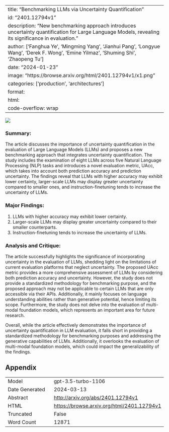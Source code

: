 
---
title: "Benchmarking LLMs via Uncertainty Quantification"
id: "2401.12794v1"
description: "New benchmarking approach introduces uncertainty quantification for Large Language Models, revealing its significance in evaluation."
author: ['Fanghua Ye', 'Mingming Yang', 'Jianhui Pang', 'Longyue Wang', 'Derek F. Wong', 'Emine Yilmaz', 'Shuming Shi', 'Zhaopeng Tu']
date: "2024-01-23"
image: "https://browse.arxiv.org/html/2401.12794v1/x1.png"
categories: ['production', 'architectures']
format:
  html:
    code-overflow: wrap
---

![](https://browse.arxiv.org/html/2401.12794v1/x1.png)

### **Summary:**
The article discusses the importance of uncertainty quantification in the evaluation of Large Language Models (LLMs) and proposes a new benchmarking approach that integrates uncertainty quantification. The study includes the examination of eight LLMs across five Natural Language Processing (NLP) tasks and introduces a novel evaluation metric, UAcc, which takes into account both prediction accuracy and prediction uncertainty. The findings reveal that LLMs with higher accuracy may exhibit lower certainty, larger-scale LLMs may display greater uncertainty compared to smaller ones, and instruction-finetuning tends to increase the uncertainty of LLMs.

### Major Findings:
1. LLMs with higher accuracy may exhibit lower certainty.
2. Larger-scale LLMs may display greater uncertainty compared to their smaller counterparts.
3. Instruction-finetuning tends to increase the uncertainty of LLMs.

### Analysis and Critique:
The article successfully highlights the significance of incorporating uncertainty in the evaluation of LLMs, shedding light on the limitations of current evaluation platforms that neglect uncertainty. The proposed UAcc metric provides a more comprehensive assessment of LLMs by considering both prediction accuracy and uncertainty. However, the study does not provide a standardized methodology for benchmarking purpose, and the proposed approach may not be applicable to certain LLMs that are only accessible via their APIs. Additionally, it mainly focuses on language understanding abilities rather than generative potential, hence limiting its scope. Furthermore, the study does not delve into the evaluation of multi-modal foundation models, which represents an important area for future research.

Overall, while the article effectively demonstrates the importance of uncertainty quantification in LLM evaluation, it falls short in providing a standardized methodology for benchmarking purposes and addressing the generative capabilities of LLMs. Additionally, it overlooks the evaluation of multi-modal foundation models, which could impact the generalizability of the findings.

## Appendix

|          |          |
|----------|----------|
| Model     | gpt-3.5-turbo-1106       |
| Date Generated     | 2024-03-13       |
| Abstract | [http://arxiv.org/abs/2401.12794v1](http://arxiv.org/abs/2401.12794v1)        |
| HTML     | [https://browse.arxiv.org/html/2401.12794v1](https://browse.arxiv.org/html/2401.12794v1)       |
| Truncated       | False       |
| Word Count       | 12871       |